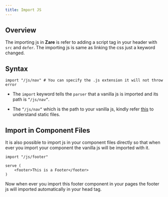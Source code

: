 ```yaml
---
title: Import JS
---
```


## Overview

The importing js in **Zare** is refer to adding a script tag in your header with `src` and `defer`. The importing js is same as linking the css just a keyword changed.

## Syntax

```zare
import "/js/nav" # You can specify the .js extension it will not throw error
```

- The `import` keyword tells the `parser` that a vanilla js is imported and its path is `“/js/nav“`.

- The `“/js/nav“` which is the path to your vanilla js, kindly refer [this](static-files) to understand static files.

## Import in Component Files

It is also possible to import js in your component files directly so that when ever you import your component the vanilla js will be imported with it.

```zare fulename="/views/component/footer"
import "/js/footer"

serve (
    <footer>This is a Footer</footer>
)
```

Now when ever you import this footer component in your pages the footer js will imported automatically in your head tag.
